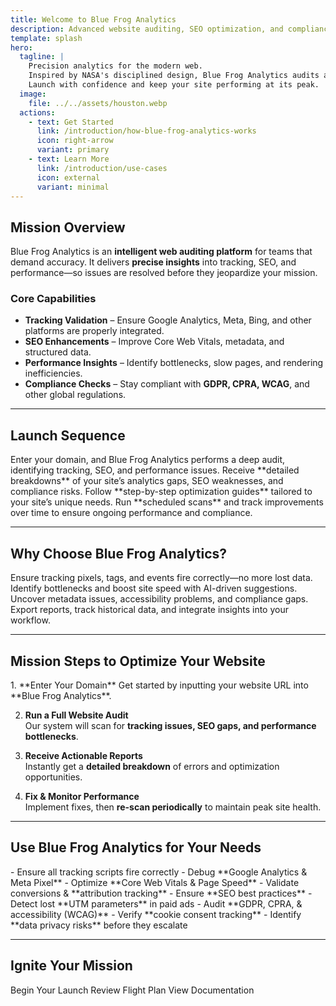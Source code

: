 ```yaml
---
title: Welcome to Blue Frog Analytics
description: Advanced website auditing, SEO optimization, and compliance monitoring in one powerful tool.
template: splash
hero:
  tagline: |
    Precision analytics for the modern web.
    Inspired by NASA's disciplined design, Blue Frog Analytics audits and optimizes every metric.
    Launch with confidence and keep your site performing at its peak.
  image:
    file: ../../assets/houston.webp
  actions:
    - text: Get Started
      link: /introduction/how-blue-frog-analytics-works
      icon: right-arrow
      variant: primary
    - text: Learn More
      link: /introduction/use-cases
      icon: external
      variant: minimal
---
```



## Mission Overview

Blue Frog Analytics is an **intelligent web auditing platform** for teams that demand accuracy.
It delivers **precise insights** into tracking, SEO, and performance—so issues are resolved before they jeopardize your mission.

### Core Capabilities
- **Tracking Validation** – Ensure Google Analytics, Meta, Bing, and other platforms are properly integrated.
- **SEO Enhancements** – Improve Core Web Vitals, metadata, and structured data.
- **Performance Insights** – Identify bottlenecks, slow pages, and rendering inefficiencies.
- **Compliance Checks** – Stay compliant with **GDPR, CPRA, WCAG**, and other global regulations.

---

## Launch Sequence

<CardGrid stagger>
  <Card title=" Scan Your Website" icon="search">
    Enter your domain, and Blue Frog Analytics performs a deep audit, identifying tracking, SEO, and performance issues.
  </Card>
  <Card title=" Get Actionable Reports" icon="chart-line">
    Receive **detailed breakdowns** of your site’s analytics gaps, SEO weaknesses, and compliance risks.
  </Card>
  <Card title=" Implement Fixes" icon="tools">
    Follow **step-by-step optimization guides** tailored to your site’s unique needs.
  </Card>
  <Card title=" Monitor & Improve" icon="repeat">
    Run **scheduled scans** and track improvements over time to ensure ongoing performance and compliance.
  </Card>
</CardGrid>

---

##  Why Choose Blue Frog Analytics?

<CardGrid>
  <Card title=" Data Accuracy & Validation" icon="check-circle">
    Ensure tracking pixels, tags, and events fire correctly—no more lost data.
  </Card>
  <Card title=" Performance Optimization" icon="speedometer">
    Identify bottlenecks and boost site speed with AI-driven suggestions.
  </Card>
  <Card title=" SEO & Compliance Insights" icon="shield-check">
    Uncover metadata issues, accessibility problems, and compliance gaps.
  </Card>
  <Card title="Custom Reporting & Integrations" icon="layers">
    Export reports, track historical data, and integrate insights into your workflow.
  </Card>
</CardGrid>

---

## **Mission Steps to Optimize Your Website**

<Steps>
1. **Enter Your Domain**  
   Get started by inputting your website URL into **Blue Frog Analytics**.

2. **Run a Full Website Audit**  
   Our system will scan for **tracking issues, SEO gaps, and performance bottlenecks**.

3. **Receive Actionable Reports**  
   Instantly get a **detailed breakdown** of errors and optimization opportunities.

4. **Fix & Monitor Performance**  
   Implement fixes, then **re-scan periodically** to maintain peak site health.
</Steps>

---

##  **Use Blue Frog Analytics for Your Needs**

<Tabs>
  <TabItem label="Developers" icon="code">
    - Ensure all tracking scripts fire correctly  
    - Debug **Google Analytics & Meta Pixel**  
    - Optimize **Core Web Vitals & Page Speed**
  </TabItem>
  
  <TabItem label="Marketers" icon="chart-line">
    - Validate conversions & **attribution tracking**  
    - Ensure **SEO best practices**  
    - Detect lost **UTM parameters** in paid ads
  </TabItem>
  
  <TabItem label="Compliance Teams" icon="shield-check">
    - Audit **GDPR, CPRA, & accessibility (WCAG)**  
    - Verify **cookie consent tracking**  
    - Identify **data privacy risks** before they escalate
  </TabItem>
</Tabs>

---

## Ignite Your Mission

<LinkButton href="/introduction/how-blue-frog-analytics-works" variant="primary" icon="right-arrow">
  Begin Your Launch
</LinkButton>

<LinkButton href="/introduction/how-blue-frog-analytics-works" variant="secondary" icon="open-book">
  Review Flight Plan
</LinkButton>

<LinkButton href="/introduction/how-blue-frog-analytics-works" variant="minimal" icon="external">
  View Documentation
</LinkButton>
